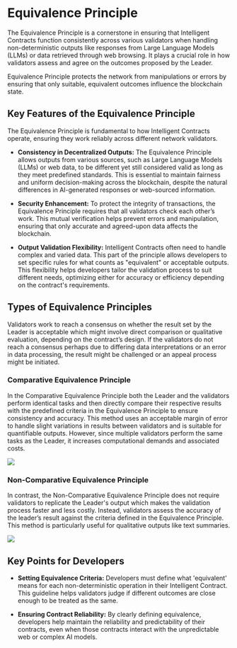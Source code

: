 # Equivalence Principle 

The Equivalence Principle is a cornerstone in ensuring that Intelligent Contracts function consistently across various validators when handling non-deterministic outputs like responses from Large Language Models (LLMs) or data retrieved through web browsing. It plays a crucial role in how validators assess and agree on the outcomes proposed by the Leader.

Equivalence Principle protects the network from manipulations or errors by ensuring that only suitable, equivalent outcomes influence the blockchain state.

## Key Features of the Equivalence Principle

The Equivalence Principle is fundamental to how Intelligent Contracts operate, ensuring they work reliably across different network validators. 

- **Consistency in Decentralized Outputs:** The Equivalence Principle allows outputs from various sources, such as Large Language Models (LLMs) or web data, to be different yet still considered valid as long as they meet predefined standards. This is essential to maintain fairness and uniform decision-making across the blockchain, despite the natural differences in AI-generated responses or web-sourced information.

- **Security Enhancement:** To protect the integrity of transactions, the Equivalence Principle requires that all validators check each other’s work. This mutual verification helps prevent errors and manipulation, ensuring that only accurate and agreed-upon data affects the blockchain.

- **Output Validation Flexibility:** Intelligent Contracts often need to handle complex and varied data. This part of the principle allows developers to set specific rules for what counts as "equivalent" or acceptable outputs. This flexibility helps developers tailor the validation process to suit different needs, optimizing either for accuracy or efficiency depending on the contract's requirements.

## Types of Equivalence Principles

Validators work to reach a consensus on whether the result set by the Leader is acceptable which might involve direct comparison or qualitative evaluation, depending on the contract’s design. If the validators do not reach a consensus perhaps due to differing data interpretations or an error in data processing, the result might be challenged or an appeal process might be initiated.

### Comparative Equivalence Principle

In the Comparative Equivalence Principle both the Leader and the validators perform identical tasks and then directly compare their respective results with the predefined criteria in the Equivalence Principle to ensure consistency and accuracy. This method uses an acceptable margin of error to handle slight variations in results between validators and is suitable for quantifiable outputs. However, since multiple validators perform the same tasks as the Leader, it increases computational demands and associated costs.


<Image src="/comparative-eq.png" width={600} height={600} />

### Non-Comparative Equivalence Principle

In contrast, the Non-Comparative Equivalence Principle does not require validators to replicate the Leader's output which makes the validation process faster and less costly. Instead, validators assess the accuracy of the leader’s result against the criteria defined in the Equivalence Principle. This method is particularly useful for qualitative outputs like text summaries.
 
<Image src="/non-comparative-eq.png" width={600} height={600} />

## Key Points for Developers

- **Setting Equivalence Criteria:** Developers must define what 'equivalent' means for each non-deterministic operation in their Intelligent Contract. This guideline helps validators judge if different outcomes are close enough to be treated as the same.

- **Ensuring Contract Reliability:** By clearly defining equivalence, developers help maintain the reliability and predictability of their contracts, even when those contracts interact with the unpredictable web or complex AI models.

